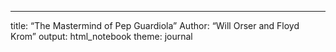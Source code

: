 ---
title: "The Mastermind of Pep Guardiola"
Author: "Will Orser and Floyd Krom"
output: html_notebook
theme: journal





